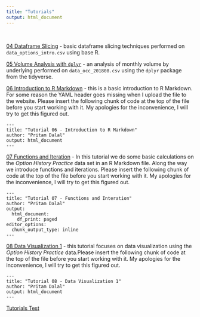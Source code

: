 ```yaml
---
title: "Tutorials"
output: html_document
---
```


&nbsp;

[04 Dataframe Slicing](tutorial_04_dataframe_slicing.R) - basic dataframe slicing techniques performed on `data_options_intro.csv` using base R.

[05 Volume Analysis with `dplyr`](tutorial_05_dplyr_volume_analysis.R) - an analysis of monthly volume by underlying performed on `data_occ_201808.csv` using the `dplyr` package from the tidyverse.

[06 Introduction to R Markdown](tutorial_06_r_markdown_introduction.Rmd) - this is a basic introduction to R Markdown.  For some reason the YAML header goes missing when I upload the file to the website.  Please insert the following chunk of code at the top of the file before you start working with it.  My apologies for the inconvenience, I will try to get this figured out.
```
---
title: "Tutorial 06 - Introduction to R Markdown"
author: "Pritam Dalal"
output: html_document
---
```

[07 Functions and Iteration](tutorial_07_functions_and_iteration.Rmd) - In this tutorial we do some basic calculations on the *Option History Practice* data set in an R Markdown file.  Along the way we introduce functions and iterations.  Please insert the following chunk of code at the top of the file before you start working with it.  My apologies for the inconvenience, I will try to get this figured out.
```
---
title: "Tutorial 07 - Functions and Interation"
author: "Pritam Dalal"
output: 
  html_document:
    df_print: paged
editor_options: 
  chunk_output_type: inline
---
```

[08 Data Visualization 1](tutorial_08_data_visualization_1_without_answers.Rmd) - this tutorial focuses on data visualization using the *Option History Practice* data.Please insert the following chunk of code at the top of the file before you start working with it.  My apologies for the inconvenience, I will try to get this figured out.
```
---
title: "Tutorial 08 - Data Visualization 1"
author: "Pritam Dalal"
output: html_document
---
```


[Tutorials Test](fm5990_tutorials_and_exercises.zip)
